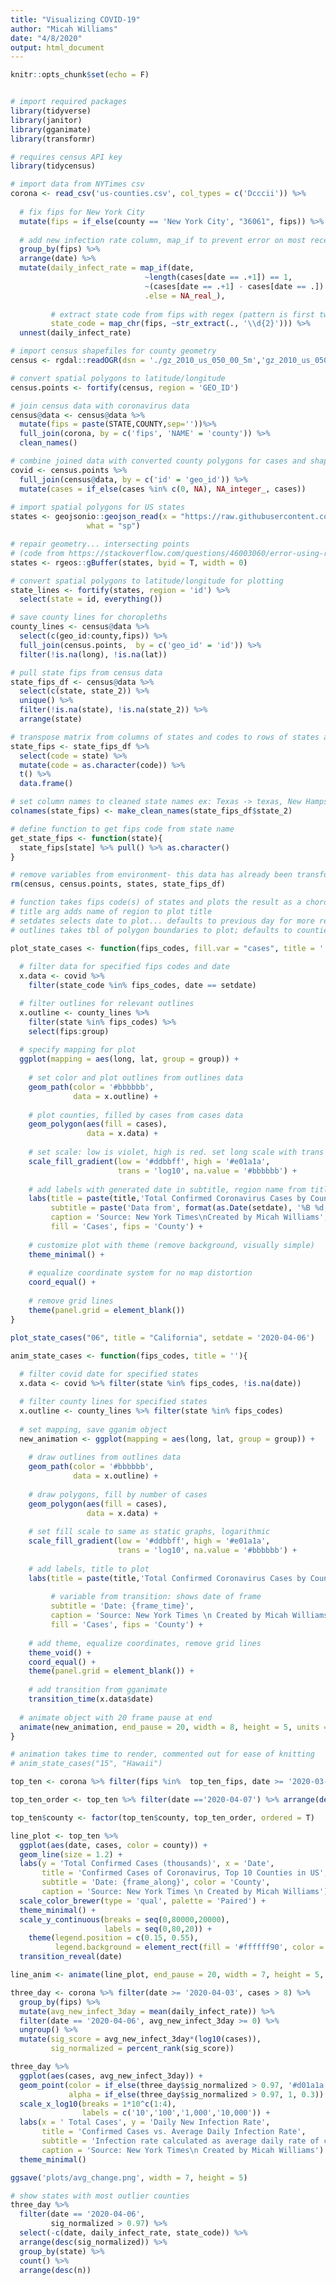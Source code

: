 ```yaml
---
title: "Visualizing COVID-19"
author: "Micah Williams"
date: "4/8/2020"
output: html_document
---
```


```r
knitr::opts_chunk$set(echo = F)


# import required packages
library(tidyverse)
library(janitor)
library(gganimate)
library(transformr)

# requires census API key
library(tidycensus)
```

```r

# import data from NYTimes csv
corona <- read_csv('us-counties.csv', col_types = c('Dcccii')) %>%
  
  # fix fips for New York City
  mutate(fips = if_else(county == 'New York City', "36061", fips)) %>% 
  
  # add new infection rate column, map_if to prevent error on most recent date
  group_by(fips) %>%
  arrange(date) %>%
  mutate(daily_infect_rate = map_if(date, 
                              ~length(cases[date == .+1]) == 1, 
                              ~(cases[date == .+1] - cases[date == .]) / cases[date == .], 
                              .else = NA_real_),
         
         # extract state code from fips with regex (pattern is first two digits)
         state_code = map_chr(fips, ~str_extract(., '\\d{2}'))) %>%
  unnest(daily_infect_rate)

# import census shapefiles for county geometry
census <- rgdal::readOGR(dsn = './gz_2010_us_050_00_5m','gz_2010_us_050_00_5m')

# convert spatial polygons to latitude/longitude
census.points <- fortify(census, region = 'GEO_ID')

# join census data with coronavirus data
census@data <- census@data %>%
  mutate(fips = paste(STATE,COUNTY,sep=''))%>%
  full_join(corona, by = c('fips', 'NAME' = 'county')) %>%
  clean_names()

# combine joined data with converted county polygons for cases and shapes
covid <- census.points %>%
  full_join(census@data, by = c('id' = 'geo_id')) %>%
  mutate(cases = if_else(cases %in% c(0, NA), NA_integer_, cases))
  
# import spatial polygons for US states
states <- geojsonio::geojson_read(x = "https://raw.githubusercontent.com/PublicaMundi/MappingAPI/master/data/geojson/us-states.json", 
                 what = "sp")

# repair geometry... intersecting points
# (code from https://stackoverflow.com/questions/46003060/error-using-region-argument-when-fortifying-shapefile)
states <- rgeos::gBuffer(states, byid = T, width = 0)

# convert spatial polygons to latitude/longitude for plotting
state_lines <- fortify(states, region = 'id') %>%
  select(state = id, everything())

# save county lines for choropleths
county_lines <- census@data %>%
  select(c(geo_id:county,fips)) %>%
  full_join(census.points,  by = c('geo_id' = 'id')) %>%
  filter(!is.na(long), !is.na(lat))

# pull state fips from census data
state_fips_df <- census@data %>% 
  select(c(state, state_2)) %>% 
  unique() %>% 
  filter(!is.na(state), !is.na(state_2)) %>% 
  arrange(state)

# transpose matrix from columns of states and codes to rows of states and codes
state_fips <- state_fips_df %>%
  select(code = state) %>%
  mutate(code = as.character(code)) %>%
  t() %>%
  data.frame()

# set column names to cleaned state names ex: Texas -> texas, New Hampshire -> new_hampshire
colnames(state_fips) <- make_clean_names(state_fips_df$state_2)

# define function to get fips code from state name
get_state_fips <- function(state){
  state_fips[state] %>% pull() %>% as.character()
}

# remove variables from environment- this data has already been transformed and is not required for functions
rm(census, census.points, states, state_fips_df)
```

```r

# function takes fips code(s) of states and plots the result as a choropleth
# title arg adds name of region to plot title
# setdates selects date to plot... defaults to previous day for more recent data (hopefully)
# outlines takes tbl of polygon boundaries to plot; defaults to counties

plot_state_cases <- function(fips_codes, fill.var = "cases", title = '', setdate = Sys.Date() - 1){
  
  # filter data for specified fips codes and date
  x.data <- covid %>% 
    filter(state_code %in% fips_codes, date == setdate)

  # filter outlines for relevant outlines
  x.outline <- county_lines %>% 
    filter(state %in% fips_codes) %>%
    select(fips:group)
  
  # specify mapping for plot
  ggplot(mapping = aes(long, lat, group = group)) +
    
    # set color and plot outlines from outlines data
    geom_path(color = '#bbbbbb',
              data = x.outline) +
    
    # plot counties, filled by cases from cases data
    geom_polygon(aes(fill = cases),
                 data = x.data) +
    
    # set scale: low is violet, high is red. set long scale with trans
    scale_fill_gradient(low = '#ddbbff', high = '#e01a1a', 
                        trans = 'log10', na.value = '#bbbbbb') +
    
    # add labels with generated date in subtitle, region name from title arg
    labs(title = paste(title,'Total Confirmed Coronavirus Cases by County'),
         subtitle = paste('Data from', format(as.Date(setdate), '%B %d, %Y')),
         caption = 'Source: New York Times\nCreated by Micah Williams',
         fill = 'Cases', fips = 'County') +
    
    # customize plot with theme (remove background, visually simple)
    theme_minimal() +
    
    # equalize coordinate system for no map distortion
    coord_equal() +
    
    # remove grid lines
    theme(panel.grid = element_blank())
}
```

```r
plot_state_cases("06", title = "California", setdate = '2020-04-06')
```

```r
anim_state_cases <- function(fips_codes, title = ''){
  
  # filter covid date for specified states
  x.data <- covid %>% filter(state %in% fips_codes, !is.na(date))

  # filter county lines for specified states
  x.outline <- county_lines %>% filter(state %in% fips_codes)
  
  # set mapping, save gganim object
  new_animation <- ggplot(mapping = aes(long, lat, group = group)) +
    
    # draw outlines from outlines data
    geom_path(color = '#bbbbbb',
              data = x.outline) +
    
    # draw polygons, fill by number of cases
    geom_polygon(aes(fill = cases),
                 data = x.data) +
    
    # set fill scale to same as static graphs, logarithmic
    scale_fill_gradient(low = '#ddbbff', high = '#e01a1a', 
                        trans = 'log10', na.value = '#bbbbbb') +
    
    # add labels, title to plot
    labs(title = paste(title,'Total Confirmed Coronavirus Cases by County'),
         
         # variable from transition: shows date of frame
         subtitle = 'Date: {frame_time}',
         caption = 'Source: New York Times \n Created by Micah Williams',
         fill = 'Cases', fips = 'County') +
    
    # add theme, equalize coordinates, remove grid lines
    theme_void() +
    coord_equal() +
    theme(panel.grid = element_blank()) +
    
    # add transition from gganimate
    transition_time(x.data$date)
  
  # animate object with 20 frame pause at end
  animate(new_animation, end_pause = 20, width = 8, height = 5, units = 'in', res = 144)
}
```

```r
# animation takes time to render, commented out for ease of knitting
# anim_state_cases("15", "Hawaii")
```

```r
top_ten <- corona %>% filter(fips %in%  top_ten_fips, date >= '2020-03-07')

top_ten_order <- top_ten %>% filter(date =='2020-04-07') %>% arrange(desc(cases)) %>% pull(county)

top_ten$county <- factor(top_ten$county, top_ten_order, ordered = T)

line_plot <- top_ten %>% 
  ggplot(aes(date, cases, color = county)) +
  geom_line(size = 1.2) +
  labs(y = 'Total Confirmed Cases (thousands)', x = 'Date',
       title = 'Confirmed Cases of Coronavirus, Top 10 Counties in US',
       subtitle = 'Date: {frame_along}', color = 'County',
       caption = 'Source: New York Times \n Created by Micah Williams') +
  scale_color_brewer(type = 'qual', palette = 'Paired') +
  theme_minimal() +
  scale_y_continuous(breaks = seq(0,80000,20000), 
                     labels = seq(0,80,20)) +
    theme(legend.position = c(0.15, 0.55),
          legend.background = element_rect(fill = '#ffffff90', color = '#ffffffa0')) +
  transition_reveal(date)

line_anim <- animate(line_plot, end_pause = 20, width = 7, height = 5, units = 'in', res = 144)
```

```r
three_day <- corona %>% filter(date >= '2020-04-03', cases > 8) %>%
  group_by(fips) %>%
  mutate(avg_new_infect_3day = mean(daily_infect_rate)) %>%
  filter(date == '2020-04-06', avg_new_infect_3day >= 0) %>%
  ungroup() %>% 
  mutate(sig_score = avg_new_infect_3day*(log10(cases)),
         sig_normalized = percent_rank(sig_score)) 

three_day %>%
  ggplot(aes(cases, avg_new_infect_3day)) +
  geom_point(color = if_else(three_day$sig_normalized > 0.97, '#d01a1a', '#000000'),
             alpha = if_else(three_day$sig_normalized > 0.97, 1, 0.3)) +
  scale_x_log10(breaks = 1*10^c(1:4),
                labels = c('10','100','1,000','10,000')) +
  labs(x = ' Total Cases', y = 'Daily New Infection Rate',
       title = 'Confirmed Cases vs. Average Daily Infection Rate',
       subtitle = 'Infection rate calculated as average daily rate of change in infections from April 3-6',
       caption = 'Source: New York Times\n Created by Micah Williams') +
  theme_minimal()

ggsave('plots/avg_change.png', width = 7, height = 5)

# show states with most outlier counties
three_day %>% 
  filter(date == '2020-04-06',
         sig_normalized > 0.97) %>%
  select(-c(date, daily_infect_rate, state_code)) %>%
  arrange(desc(sig_normalized)) %>%
  group_by(state) %>%
  count() %>%
  arrange(desc(n))
```
